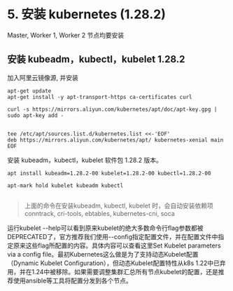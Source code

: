 # 5. 安装 kubernetes (1.28.2)


<Callout type="warning" emoji="⚠️">
    Master, Worker 1, Worker 2 节点均要安装
</Callout>


## 安装 kubeadm，kubectl，kubelet 1.28.2

加入阿里云镜像源, 并安装

```
apt-get update
apt-get install -y apt-transport-https ca-certificates curl

curl -s https://mirrors.aliyun.com/kubernetes/apt/doc/apt-key.gpg | sudo apt-key add -


tee /etc/apt/sources.list.d/kubernetes.list <<-'EOF'
deb https://mirrors.aliyun.com/kubernetes/apt/ kubernetes-xenial main
EOF
```

安装 kubeadm，kubectl，kubelet 软件包 1.28.2 版本。

```
apt install kubeadm=1.28.2-00 kubelet=1.28.2-00 kubectl=1.28.2-00

apt-mark hold kubelet kubeadm kubectl


```

> 上面的命令在安装kubeadm, kubectl, kubelet 时，会自动安装依赖项conntrack, cri-tools, ebtables, kubernetes-cni, soca


运行kubelet --help可以看到原来kubelet的绝大多数命令行flag参数都被DEPRECATED了，官方推荐我们使用--config指定配置文件，并在配置文件中指定原来这些flag所配置的内容。具体内容可以查看这里Set Kubelet parameters via a config file。最初Kubernetes这么做是为了支持动态Kubelet配置（Dynamic Kubelet Configuration），但动态Kubelet配置特性从k8s 1.22中已弃用，并在1.24中被移除。如果需要调整集群汇总所有节点kubelet的配置，还是推荐使用ansible等工具将配置分发到各个节点。






